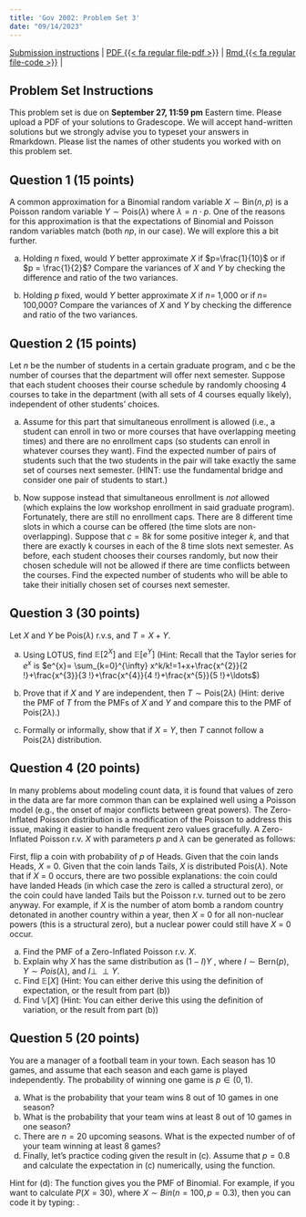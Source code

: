 ```yaml
---
title: 'Gov 2002: Problem Set 3'
date: "09/14/2023"
---
```


[Submission instructions](problem-sets.qmd) | [PDF {{< fa regular file-pdf >}}](/files/assignments/pset_3.pdf) | [Rmd {{< fa regular file-code >}}](/files/assignments/pset_3.Rmd) | 

## Problem Set Instructions 

This problem set is due on **September 27, 11:59 pm** Eastern time. Please upload a PDF of your solutions to Gradescope. We will accept hand-written solutions but we strongly advise you to typeset your answers in Rmarkdown. Please list the names of other students you worked with on this problem set. 

## Question 1 (15 points)

A common approximation for a Binomial random variable $X \sim \text{Bin}(n,p)$ is a Poisson random variable $Y \sim \text{Pois}(\lambda)$ where $\lambda = n \cdot p$. One of the reasons for this approximation is that the expectations of Binomial and Poisson random variables match (both $np$, in our case). We will explore this a bit further.

(a) Holding $n$ fixed, would $Y$ better approximate $X$ if $p=\frac{1}{10}$ or if $p = \frac{1}{2}$? Compare the variances of $X$ and $Y$ by checking the difference and ratio of the two variances.

(b) Holding $p$ fixed, would $Y$ better approximate $X$ if $n=$ 1,000 or if $n=$ 100,000? Compare the variances of $X$ and $Y$ by checking the difference and ratio of the two variances.








## Question 2 (15 points)

Let $n$ be the number of students in a certain graduate program, and c be the number of courses that the department will offer next semester. Suppose that each student chooses their course schedule by randomly choosing 4 courses to take in the department (with all sets of 4 courses equally likely), independent of other students' choices.

(a) Assume for this part that simultaneous enrollment is allowed (i.e., a student can enroll in two or more courses that have overlapping meeting times) and there are no enrollment caps (so students can enroll in whatever courses they want). Find the expected number of pairs of students such that the two students in the pair will take exactly the same set of courses next semester. (HINT: use the fundamental bridge and consider one pair of students to start.)

(b) Now suppose instead that simultaneous enrollment is *not* allowed (which explains the low workshop enrollment in said graduate program). Fortunately, there are still no enrollment caps. There are 8 different time slots in which a course can be offered (the time slots are non-overlapping). Suppose that $c = 8k$ for some positive integer $k$, and that there are exactly k courses in each of the 8 time slots next semester. As before, each student chooses their courses randomly, but now their chosen schedule will not be allowed if there are time conflicts between the courses. Find the expected number of students who will be able to take their initially chosen set of courses next semester.











## Question 3 (30 points)
Let $X$ and $Y$ be Pois($\lambda$) r.v.s, and $T = X + Y$.

(a) Using LOTUS, find $\mathbb{E}[2^X]$ and $\mathbb{E}[e^Y]$ (Hint: Recall that the Taylor series for $e^x$ is $e^{x}= \sum_{k=0}^{\infty} x^k/k!=1+x+\frac{x^{2}}{2 !}+\frac{x^{3}}{3 !}+\frac{x^{4}}{4 !}+\frac{x^{5}}{5 !}+\ldots$)

(b) Prove that if $X$ and $Y$ are independent, then $T \sim \text{Pois}(2\lambda)$ (Hint: derive the PMF of $T$ from the PMFs of $X$ and $Y$ and compare this to the PMF of $\text{Pois}(2\lambda)$.)  

(c) Formally or informally, show that if $X$ = $Y$, then $T$ cannot follow a $\text{Pois}(2\lambda)$ distribution.










## Question 4 (20 points)
In many problems about modeling count data, it is found that values of zero in the data are far more common than can be explained well using a Poisson model (e.g., the onset of major conflicts between great powers). The Zero-Inflated Poisson distribution is a modification of the Poisson to address this issue, making it easier to handle frequent zero values gracefully. A Zero-Inflated Poisson r.v. $X$ with parameters $p$ and $\lambda$ can be generated as follows: \par \noindent

First, flip a coin with probability of $p$ of Heads. Given that the coin lands Heads, $X$ = 0. Given that the coin lands Tails, $X$ is distributed Pois($\lambda$). Note that if $X$ = 0 occurs, there are two possible explanations: the coin could have landed Heads (in which case the zero is called a structural zero), or the coin could have landed Tails but the Poisson r.v. turned out to be zero anyway. For example, if $X$ is the number of atom bomb a random country detonated in another country within a year, then $X$ = 0 for all non-nuclear powers (this is a structural zero), but a nuclear power could still have $X$ = 0 occur. \par \noindent

(a) Find the PMF of a Zero-Inflated Poisson r.v. $X$. 
(b) Explain why $X$ has the same distribution as $(1-I)Y$ , where $I \sim \text{Bern}(p)$, $Y \sim Pois(\lambda)$, and $I \perp \!\!\! \perp Y$. 
(c) Find $\mathbb{E}[X]$ (Hint: You can either derive this using the definition of expectation, or the result from part (b))
(d) Find $\mathbb{V}[X]$ (Hint: You can either derive this using the definition of variation, or the result from part (b))













## Question 5 (20 points)

You are a manager of a football team in your town. Each season has 10 games, and assume that each season and each game is played independently. The probability of winning one game is $p \in (0, 1)$.

(a) What is the probability that your team wins 8 out of 10 games in one season?
(b) What is the probability that your team wins at least 8 out of 10 games in one season?
(c) There are $n = 20$ upcoming seasons. What is the expected number of \textit{seasons} of your team winning at least 8 games?
(d) Finally, let's practice \texttt{R} coding given the result in (c). Assume that $p = 0.8$ and calculate the expectation in (c) numerically, using the \texttt{dbinom} function.

Hint for (d): The \texttt{dbinom} function gives you the PMF of Binomial. For example, if you want to calculate $P(X = 30)$, where $X \sim Bin(n = 100, p = 0.3)$, then you can code it by typing: \texttt{dbinom(x = 30, size = 100, prob = 0.3)}.













